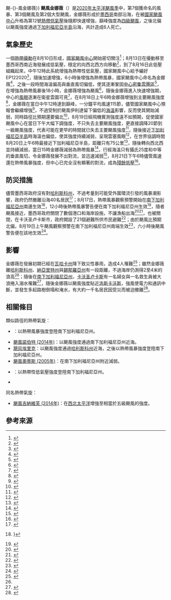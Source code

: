 {{NoteTA|G1=Cyclone}}
{{About|2020年的颶風吉納維芙|其他名為吉納維芙的熱帶氣旋|颶風金娜薇{{!}}颶-{}-風金娜薇}}
{{Infobox Hurricane
| Name=颶風金娜薇<br>{{lang|en|Hurricane Genevieve}}
| Type=颶風
| Year=2020
| Basin=EPac
| Image location=Genevieve_2020-08-18_2015Z.jpg
| Image name=正處巔峰的颶風金娜薇
| Formed=2020年8月16日
| Remnant low=2020年8月21日
| Dissipated=2020年8月23日
| 1-min winds=115
| Pressure=950
| Damagespre=
| Damages=50
| Fatalities=6
| Areas=[[墨西哥|墨西哥]]、[[索科羅島|索科羅島]]、[[下加利福尼亞半島|下加利福尼亞半島]]
| Hurricane season=[[2020年太平洋颶風季|2020年太平洋颶風季]]
}}
'''颶風金娜薇'''（{{lang-en|Hurricane Genevieve}}）是[[2020年太平洋颶風季|2020年太平洋颶風季]]中，第7個獲命名的風暴、第3個颶風及第2個大型颶風，金娜薇形成於[[墨西哥|墨西哥]]南部沿海，在被[[國家颶風中心|國家颶風中心]]升格為第12號[[熱帶低氣壓|熱帶低氣壓]]後隨即快速增強，巔峰強度為[[萨菲尔-辛普森飓风风力等级|四級颶風]]，之後北偏以颶風強度通過[[下加利福尼亞半島|下加利福尼亞半島]]沿海，共計造成6人死亡。

==氣象歷史==
{{storm path|Genevieve_2020_track.png}}
一個[[熱帶擾動|熱帶擾動]]在8月10日形成，[[國家颶風中心|國家颶風中心]]開始密切關注<ref>{{Cite web|url=https://www.nhc.noaa.gov/archive/xgtwo/gtwo_archive.php?current_issuance=202008102033&basin=epac&fdays=5|title=Five-Day Graphical Tropical Weather Outlook|website=www.nhc.noaa.gov|author=John Cangialosi|publisher=National Hurricane Center|location=Miami, Florida|date=August 10, 2020|accessdate=August 16, 2020}}{{en}}</ref>；8月13日在擾動移至墨西哥西南近海發展成低氣壓，穩定的向西北西方向移動<ref>{{Cite web|url=https://www.nhc.noaa.gov/archive/xgtwo/gtwo_archive.php?current_issuance=202008131452&basin=epac&fdays=5|title=Five-Day Graphical Tropical Weather Outlook|website=www.nhc.noaa.gov|author=Robbie Berg|publisher=National Hurricane Center|location=Miami, Florida|date=August 13, 2020|accessdate=August 16, 2020}}{{en}}</ref>，到了8月16日此低壓組織起來，中午12時此系統增強為熱帶性低氣壓，國家颶風中心給予編好EP122020<ref>{{Cite web|url=https://www.nhc.noaa.gov/archive/2020/ep12/ep122020.public.001.shtml?|title=Tropical Depression Twelve-E Public Advisory Number 1|website=www.nhc.noaa.gov|author=Dan Brown|publisher=National Hurricane Center|location=Miami, Florida|date=August 16, 2020|accessdate=August 16, 2020}}{{en}}</ref>，隨後加速增強，6小時後增強為熱帶風暴，國家颶風中心命名為金娜薇<ref>{{Cite web|url=https://www.nhc.noaa.gov/archive/2020/ep12/ep122020.public.002.shtml?|title=Tropical Storm Genevieve Public Advisory Number 2|website=www.nhc.noaa.gov|author=Dan Brown|publisher=National Hurricane Center|location=Miami, Florida|date=August 16, 2020|accessdate=August 16, 2020}}{{en}}</ref>，之後一段時間海溫偏高與垂直風切偏低，使其逐漸鞏固[[中心密集雲團區|中心密集雲團區]]<ref>{{Cite web|title=Tropical Storm Genevieve Discussion Number   4|url=https://www.nhc.noaa.gov/archive/2020/ep12/ep122020.discus.004.shtml?|accessdate=2020-08-19 |date=2020-08-19|publisher=國家颶風中心 |language=en }}</ref>，在增強為熱帶風暴後18小時，金娜薇增強為颶風<ref>{{Cite web|url=https://www.nhc.noaa.gov/archive/2020/ep12/ep122020.discus.005.shtml?|title=Tropical Storm Genevieve Discussion Number 5|website=www.nhc.noaa.gov|author=Andrew Latto|publisher=National Hurricane Center|location=Miami, Florida|date=August 17, 2020|accessdate=August 17, 2020}}</ref>，隨後金娜薇進入快速增強期，中心的[[風眼|風眼]]逐漸在衛星雲圖可見<ref>{{Cite web|title=Hurricane Genevieve Discussion Number   6|url=https://www.nhc.noaa.gov/archive/2020/ep12/ep122020.discus.006.shtml?|accessdate=2020-08-18 |date=2020-08-17 |publisher=國家颶風中心 |language=en }}</ref>，在8月18日上午6時金娜薇增強到主要颶風強度<ref>{{Cite web|title=Hurricane Genevieve Discussion Number   8|url=https://www.nhc.noaa.gov/archive/2020/ep12/ep122020.discus.008.shtml?|accessdate=2020-08-18 |date=2020-08-18 |publisher=國家颶風中心 |language=en }}</ref>，金娜薇在當日中午12時達到巔峰，一分鐘平均風速115節，儘管國家颶風中心預報會繼續增強<ref>{{Cite web|title=Hurricane Genevieve Discussion Number   9|url=https://www.nhc.noaa.gov/archive/2020/ep12/ep122020.discus.009.shtml?|accessdate=2020-08-19 |date=2020-08-18 |publisher=國家颶風中心 |language=en }}</ref>，不過受制於颶風伊利達留下偏低的[[海面温度|海溫]]影響，反而使其開始減弱，同時路徑比預期還要偏北<ref>{{Cite web|title=Hurricane Genevieve Discussion Number  11|url=https://www.nhc.noaa.gov/archive/2020/ep12/ep122020.discus.011.shtml?|accessdate=2020-08-19 |date=2020-08-19 |publisher=國家颶風中心 |language=en }}</ref>，8月19日經飛機實測強度遠不如預期，促使國家颶風中心在當日下午大幅下調強度，不只失去主要颶風強度，更直接調降20節到一級颶風強度，代表可能在更早的時間就已失去主要颶風強度<ref>{{Cite web|title=Hurricane Genevieve Discussion Number  14|url=https://www.nhc.noaa.gov/archive/2020/ep12/ep122020.discus.014.shtml?|accessdate=2020-08-19 |date=2020-08-19 |publisher=國家颶風中心 |language=en }}</ref>，隨後接近[[下加利福尼亞半島|下加利福尼亞半島]]時海溫也偏低，使其強度持續減弱，呈現雲塞風眼<ref>{{Cite web|title=Hurricane Genevieve Discussion Number  15|url=https://www.nhc.noaa.gov/archive/2020/ep12/ep122020.discus.015.shtml?|accessdate=2020-08-20 |date=2020-08-22 |publisher=國家颶風中心 |language=en }}</ref>，在世界協調時間8月20日上午6時最接近下加利福尼亞半島，距離只有75公里<ref>{{Cite web|title=Hurricane Genevieve Intermediate Advisory Number 15A|url=https://www.nhc.noaa.gov/archive/2020/ep12/ep122020.public_a.015.shtml?|accessdate=2020-08-22 |date=2020-08-20 |publisher=國家颶風中心 |language=en }}</ref>，隨後轉向西北西並持續減弱，當日15時金娜薇減弱為熱帶風暴<ref>{{Cite web|title=Tropical Storm Genevieve Intermediate Advisory Number 17A|url=https://www.nhc.noaa.gov/archive/2020/ep12/ep122020.public_a.017.shtml?|accessdate=2020-08-22 |date=2020-08-20 |publisher=國家颶風中心 |language=en }}</ref>，行經海溫只有攝氏25度和中等的垂直風切，令金娜薇發展不出對流，並迅速減弱<ref>{{Cite web|title=Tropical Storm Genevieve Discussion Number  21|url=https://www.nhc.noaa.gov/archive/2020/ep12/ep122020.discus.021.shtml?|accessdate=2020-08-22 |date=2020-08-21 |publisher=國家颶風中心 |language=en }}</ref>，8月21日下午6時儘管風速還在熱帶風暴強度，但中心已完全沒有顯著的對流，成為[[後熱帶氣旋|殘餘低壓]]<ref>{{Cite web|title=Post-Tropical Cyclone Genevieve Discussion Number 22|url=https://www.nhc.noaa.gov/archive/2020/ep12/ep122020.discus.022.shtml?|accessdate=2020-08-22 |date=2020-08-21 |publisher=國家颶風中心 |language=en }}</ref>。

==防災措施==
儘管墨西哥政府沒有對[[哈利斯科州|哈利斯科州]]，不過考量到可能受外圍環流引發的風暴潮影響，政府仍然撤離沿海40名居民<ref>{{Cite news|url=https://www.eluniversal.com.mx/estados/evacuan-40-personas-en-jalisco-por-huracan-genevieve|title=Evacuan a 40 personas en Jalisco por huracán "Genevieve" |date=2020-08-19 |publisher=Eluniversa|accessdate=2020-08-19|language=es|format=}}</ref>；8月17日，熱帶風暴觀察預警開始在[[南下加利福尼亞州|南下加利福尼亞州]]南邊生效<ref>{{Cite web|url=https://www.nhc.noaa.gov/archive/2020/ep12/ep122020.public.006.shtml?|title=Hurricane Genevieve Public Advisory Number 6|website=www.nhc.noaa.gov|author=Dan Brown|publisher=National Hurricane Center|location=Miami, Florida|date=August 17, 2020|accessdate=August 18, 2020}}}</ref>，12小時後熱帶風暴警告便在南下加利福尼亞州生效<ref>{{Cite web|title=Hurricane Genevieve Advisory Number   8|url=https://www.nhc.noaa.gov/archive/2020/ep12/ep122020.public.008.shtml?|accessdate=2020-08-18 |date=2020-08-18 |publisher=國家颶風中心 |language=en }}</ref>，隨者颶風接近，墨西哥政府關閉了數個港口和海岸設施，不讓漁船出海<ref>{{Cite news|url=https://news.sina.com.cn/w/2020-08-19/doc-iivhvpwy1841008.shtml|title=吉恩维芙飓风将于周三抵达加州 墨西哥关闭多州港口 |date=2020-08-19|work=[[新浪網|新浪網]]|accessdate=2020-08-19}}</ref><ref>{{Cite news|url=https://www.cna.com.tw/news/aopl/202008190276.aspx|title=颶風進逼墨西哥西部海岸 地方當局封港封灘|author=李昕頤|date=2020-08-19|publisher=[[中央通訊社|中央通訊社]]|accessdate=2020-08-19}}</ref>，{{Link-en|聖荷西卡玻國際機場|Los_Cabos_International_Airport}}也被關閉，在卡沃圣卢卡斯市，政府開設了21個避難所供市民避難<ref name="聖荷西卡玻國際機場">{{Cite news|url=https://www.jornada.com.mx/ultimas/estados/2020/08/20/alerta-roja-en-baja-california-sur-por-genevieve-ayer-estaba-a-solo-140-km-3659.html|title=Alerta roja en Baja California Sur por 'Genevieve'; ayer estaba a sólo 140 km |date=2020-08-20|publisher=La Jornada|accessdate=2020-08-20|language=es|format=}}</ref>；由於颶風比預期北偏，8月19日上午颶風觀察預警在南下加利福尼亞州南端生效<ref>{{Cite web|title=Hurricane Genevieve Advisory Number  12|url=https://www.nhc.noaa.gov/archive/2020/ep12/ep122020.public.012.shtml?|accessdate=2020-08-19 |date=2020-08-19 |publisher=國家颶風中心 |language=en }}</ref>，六小時後颶風警告便在該地生效<ref>{{Cite web|title=Hurricane Genevieve Advisory Number  13|url=https://www.nhc.noaa.gov/archive/2020/ep12/ep122020.public.013.shtml?|accessdate=2020-08-19 |date=2020-08-19 |publisher=國家颶風中心 |language=en }}</ref>。

==影響==
金娜薇在發展初期已經在[[瓦哈卡州|瓦哈卡州]]降下致災性暴雨，造成4人罹難<ref>{{Cite news|url=https://www.24-horas.mx/2020/08/19/genevieve-deja-seis-muertos-en-su-paso-por-mexico/|title=Genevieve deja seis muertos en su paso por México |date=2020-08-20 |publisher=24-horas|accessdate=2020-08-20|language=es }}</ref>；雖然金娜薇離[[哈利斯科州|哈利斯科州]]、[[納亞里特州|納亞里特州]]與[[錫那羅亞州|錫那羅亞州]]有一段距離，不過海岸仍測得2至4米的浪高<ref name="聖荷西卡玻國際機場"/>；隨後在[[南下加利福尼亞州|南下加利福尼亞州]]，[[卡沃圣卢卡斯|卡沃圣卢卡斯]]有一名婦女與一名救生員被大浪捲入溺水罹難<ref>{{Cite news|url=https://www.nytimes.com/reuters/2020/08/19/world/americas/19reuters-storm-genevieve.html|title=Two Dead as Hurricane Genevieve Approaches Los Cabos |date=2020-08-20 |publisher=[[The_New_York_Times|The New York Times]]|accessdate=2020-08-20 |language=en }}</ref>，隨後金娜薇以颶風強度貼近[[洛斯卡沃斯|洛斯卡沃斯]]，強風使電力和通訊中斷，並發生多起路樹倒塌和淹水，有大約一千名居民因受災而被迫撤離<ref>{{Cite news|url=https://hk.on.cc/hk/bkn/cnt/amenews/20200821/bkn-20200821180307363-0821_00972_001.html|title=兩低氣壓料成颶風　下周同時吹襲南部 |date=2020-08-21 |publisher=on.cc東網|accessdate=2020-08-22 }}</ref>。

==相關條目==
類似路徑的熱帶氣旋：
*{{le|颶風布蘭卡 (2015年)|Hurricane Blanca (2015)}}：以熱帶風暴強度登陸南下加利福尼亞州。
*[[颶風諾伯特_(2014年)|颶風諾伯特 (2014年)]]：以颶風強度通過南下加利福尼亞州近海。
*[[飓风埃里克|飓风埃里克]]：以颶風強度通過[[哈利斯科州|哈利斯科州]]近海，之後以熱帶風暴強度登陸南下加利福尼亞州。
*[[颶風奧蒂斯_(2005年)|颶風奧蒂斯 (2005年)]]：在南下加利福尼亞州附近減弱。
*{{le|颶風哈維爾 (2004年)|Hurricane Javier (2004)}}：以熱帶性低氣壓強度登陸南下加利福尼亞州。
*{{le|影響下加利福尼亞半島的熱帶氣旋名單|List of Baja California Peninsula hurricanes|更多...}}
同名熱帶氣旋：
*[[颶風吉納維芙_(2014年)|颶風吉納維芙 (2014年)]]：在[[太平洋颱風季|西北太平洋]]增強至相當於五級颶風的強度。

==參考來源==
{{reflist|2}}
{{2020年太平洋颶風季}}